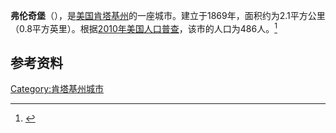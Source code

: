 {{Infobox City 
|chinese_name = 弗伦奇堡
|official_name = Frenchburg
|image_flag = 
|image_seal = 
|image_skyline = 
|image_map = KYMap-doton-Frenchburg.PNG
|map_caption =
|subdivision_type = [[國家|國家]]
|subdivision_name = {{USA}}
|leader_title = 
|leader_name = 
|subdivision_type1 = [[美國行政區劃|州]]
|subdivision_name1 = [[肯塔基州|肯塔基州]]
|subdivision_type2 = [[肯塔基州行政区划|县]]
|subdivision_name2 = Menifee
|found_title            = 正式立市
|found_date             = 1869年
|area_total = 2.1
|area_land = 
|area_water = 
|population_as_of = 2010
|population_total = 486
|population_density = 
|timezone = 
|utc_offset = 
|timezone_DST = 
|utc_offset_DST = 
}}

'''弗伦奇堡'''（{{lang-en|'''Frenchburg'''}}），是[[美国|美国]][[肯塔基州|肯塔基州]]的一座城市。建立于1869年，面积约为2.1平方公里（0.8平方英里）。根据[[2010年美国人口普查|2010年美国人口普查]]，该市的人口为486人。<ref name=census>{{cite web |url = http://www.census.gov/prod/www/abs/decennial/ |title = Census of Population and Housing |publisher = U.S. Census Bureau |accessdate = November 18, 2011 |archive-url = https://web.archive.org/web/20060208103743/http://www.census.gov/prod/www/abs/decennial/ |archive-date = 2006-02-08 |dead-url = yes }}</ref>

== 参考资料 ==
{{reflist}}

[[Category:肯塔基州城市|Category:肯塔基州城市]]


{{Kentucky-stub}}